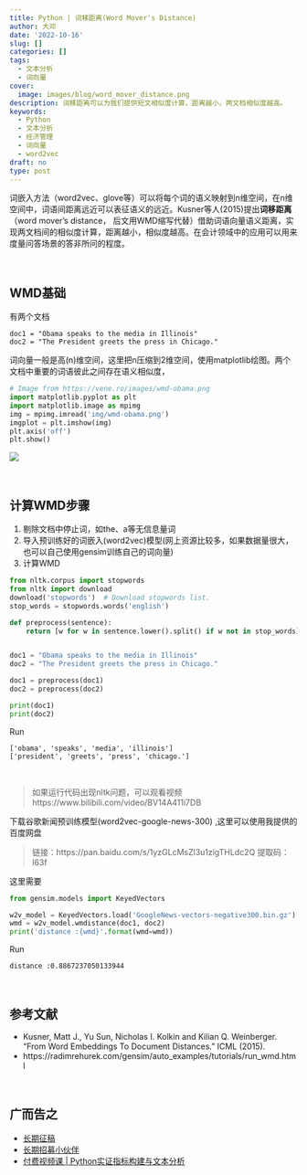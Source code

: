 ```yaml
---
title: Python | 词移距离(Word Mover's Distance)
author: 大邓
date: '2022-10-16'
slug: []
categories: []
tags:
  - 文本分析
  - 词向量
cover:
  image: images/blog/word_mover_distance.png
description: 词移距离可以为我们提供短文相似度计算，距离越小，两文档相似度越高。
keywords:
  - Python
  - 文本分析
  - 经济管理
  - 词向量
  - word2vec
draft: no
type: post
---
```



词嵌入方法（word2vec、glove等）可以将每个词的语义映射到n维空间，在n维空间中，词语间距离远近可以表征语义的远近。Kusner等人(2015)提出**词移距离**（word mover's distance， 后文用WMD缩写代替）借助词语向量语义距离，实现两文档间的相似度计算，距离越小，相似度越高。在会计领域中的应用可以用来度量问答场景的答非所问的程度。

<br>

## WMD基础

有两个文档

```
doc1 = "Obama speaks to the media in Illinois"
doc2 = "The President greets the press in Chicago."
```

词向量一般是高(n)维空间，这里把n压缩到2维空间，使用matplotlib绘图。两个文档中重要的词语彼此之间存在语义相似度，

```python
# Image from https://vene.ro/images/wmd-obama.png
import matplotlib.pyplot as plt
import matplotlib.image as mpimg
img = mpimg.imread('img/wmd-obama.png')
imgplot = plt.imshow(img)
plt.axis('off')
plt.show()
```

![](img/wmd-obama.png)

<br>

## 计算WMD步骤

1. 剔除文档中停止词，如the、a等无信息量词
2. 导入预训练好的词嵌入(word2vec)模型(网上资源比较多，如果数据量很大，也可以自己使用gensim训练自己的词向量)
3. 计算WMD



```python
from nltk.corpus import stopwords
from nltk import download
download('stopwords')  # Download stopwords list.
stop_words = stopwords.words('english')

def preprocess(sentence):
    return [w for w in sentence.lower().split() if w not in stop_words]


doc1 = "Obama speaks to the media in Illinois"
doc2 = "The President greets the press in Chicago."

doc1 = preprocess(doc1)
doc2 = preprocess(doc2)

print(doc1)
print(doc2)
```

Run

```
['obama', 'speaks', 'media', 'illinois']
['president', 'greets', 'press', 'chicago.']
```

<br>


>如果运行代码出现nltk问题，可以观看视频 https://www.bilibili.com/video/BV14A411i7DB 


下载谷歌新闻预训练模型(word2vec-google-news-300) ,这里可以使用我提供的百度网盘


>链接：https://pan.baidu.com/s/1yzGLcMsZl3u1zigTHLdc2Q 
提取码：l63f 


这里需要

```python
from gensim.models import KeyedVectors

w2v_model = KeyedVectors.load('GoogleNews-vectors-negative300.bin.gz')
wmd = w2v_model.wmdistance(doc1, doc2)
print('distance :{wmd}'.format(wmd=wmd))
```
Run

```
distance :0.8867237050133944
```


<br>

## 参考文献
- Kusner, Matt J., Yu Sun, Nicholas I. Kolkin and Kilian Q. Weinberger. “From Word Embeddings To Document Distances.” ICML (2015).
- https://radimrehurek.com/gensim/auto_examples/tutorials/run_wmd.html



<br>

## 广而告之

-   [长期征稿](https://textdata.cn/blog/call_for_paper/)
-   [长期招募小伙伴](https://textdata.cn/blog/we_need_you/)
-   [付费视频课 | Python实证指标构建与文本分析](https://textdata.cn/blog/management_python_course/)

